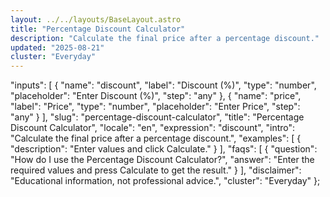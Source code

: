 ```yaml
---
layout: ../../layouts/BaseLayout.astro
title: "Percentage Discount Calculator"
description: "Calculate the final price after a percentage discount."
updated: "2025-08-21"
cluster: "Everyday"
---
```



  "inputs": [
    {
      "name": "discount",
      "label": "Discount (%)",
      "type": "number",
      "placeholder": "Enter Discount (%)",
      "step": "any"
    },
    {
      "name": "price",
      "label": "Price",
      "type": "number",
      "placeholder": "Enter Price",
      "step": "any"
    }
  ],
  "slug": "percentage-discount-calculator",
  "title": "Percentage Discount Calculator",
  "locale": "en",
  "expression": "discount",
  "intro": "Calculate the final price after a percentage discount.",
  "examples": [
    {
      "description": "Enter values and click Calculate."
    }
  ],
  "faqs": [
    {
      "question": "How do I use the Percentage Discount Calculator?",
      "answer": "Enter the required values and press Calculate to get the result."
    }
  ],
  "disclaimer": "Educational information, not professional advice.",
  "cluster": "Everyday"
};

<Calculator schema={schema} />
